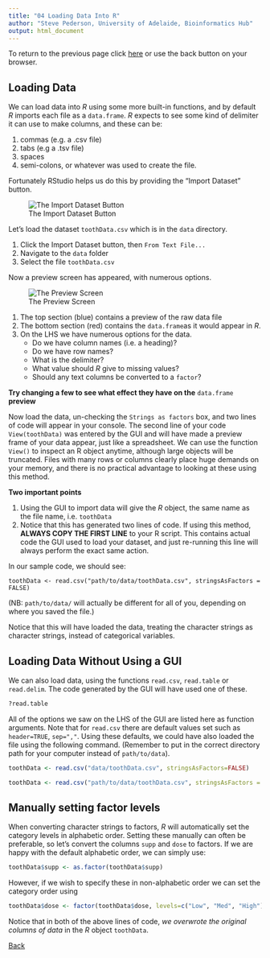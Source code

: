 ```yaml
---
title: "04 Loading Data Into R"
author: "Steve Pederson, University of Adelaide, Bioinformatics Hub"
output: html_document
---
```


To return to the previous page click [here](https://uofabioinformaticshub.github.io/schoolOfMedicine2016/) or use the back button on your browser.

## Loading Data
We can load data into *R* using some more built-in functions, and by default *R* imports each file as a `data.frame`.
*R* expects to see some kind of delimiter it can use to make columns, and these can be:

1. commas (e.g. a .csv file)
2. tabs (e.g a .tsv file)
3. spaces
4. semi-colons, or whatever was used to create the file.

Fortunately RStudio helps us do this by providing the "Import Dataset" button.

![The Import Dataset Button](figure/Import.png)

Let's load the dataset `toothData.csv` which is in the `data` directory.

1. Click the Import Dataset button, then `From Text File...`
2. Navigate to the `data` folder
3. Select the file `toothData.csv`

Now a preview screen has appeared, with numerous options.

![The Preview Screen](figure/Preview.png)

1. The top section (blue) contains a preview of the raw data file
2. The bottom section (red) contains the `data.frame`as it would appear in *R*.
3. On the LHS we have numerous options for the data. 
    + Do we have column names (i.e. a heading)?
    + Do we have row names?
    + What is the delimiter?
    + What value should *R* give to missing values?
    + Should any text columns be converted to a `factor`?
  
**Try changing a few to see what effect they have on the** `data.frame` **preview**

Now load the data, un-checking the `Strings as factors` box, and two lines of code will appear in your console.
The second line of your code `View(toothData)` was entered by the GUI and will have made a preview frame of your data appear, just like a spreadsheet.
We can use the function `View()` to inspect an R object anytime, although large objects will be truncated.
Files with many rows or columns clearly place huge demands on your memory, and there is no practical advantage to looking at these using this method.

**Two important points**

1. Using the GUI to import data will give the *R* object, the same name as the file name, i.e. `toothData`
2. Notice that this has generated two lines of code. If using this method, **ALWAYS COPY THE FIRST LINE** to your R script. This contains actual code the GUI used to load your dataset, and just re-running this line will always perform the exact same action. 

In our sample code, we should see:  

`toothData <- read.csv("path/to/data/toothData.csv", stringsAsFactors = FALSE)`  

(NB: `path/to/data/` will actually be different for all of you, depending on where you saved the file.)

Notice that this will have loaded the data, treating the character strings as character strings, instead of categorical variables.

## Loading Data Without Using a GUI
We can also load data, using the functions `read.csv`, `read.table` or `read.delim`.
The code generated by the GUI will have used one of these.

```r
?read.table
```

All of the options we saw on the LHS of the GUI are listed here as function arguments.
Note that for `read.csv` there are default values set such as `header=TRUE`, `sep=","`.
Using these defaults, we could have also loaded the file using the following command.
(Remember to put in the correct directory path for your computer instead of `path/to/data`).

```r
toothData <- read.csv("data/toothData.csv", stringsAsFactors=FALSE)
```


```r
toothData <- read.csv("path/to/data/toothData.csv", stringsAsFactors = FALSE)
```

## Manually setting factor levels

When converting character strings to factors, *R* will automatically set the category levels in alphabetic order.
Setting these manually can often be preferable, so let's convert the columns `supp` and `dose` to factors.
If we are happy with the default alphabetic order, we can simply use:

```r
toothData$supp <- as.factor(toothData$supp)
```

However, if we wish to specify these in non-alphabetic order we can set the category order using

```r
toothData$dose <- factor(toothData$dose, levels=c("Low", "Med", "High"))
```

Notice that in both of the above lines of code, *we overwrote the original columns of data* in the *R* object `toothData`.

[Back](https://uofabioinformaticshub.github.io/schoolOfMedicine2016/)